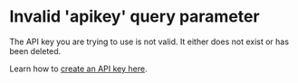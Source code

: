 # Invalid 'apikey' query parameter

The API key you are trying to use is not valid. It either does not exist or has been deleted. 

Learn how to [create an API key here](/guides/create-api-key).